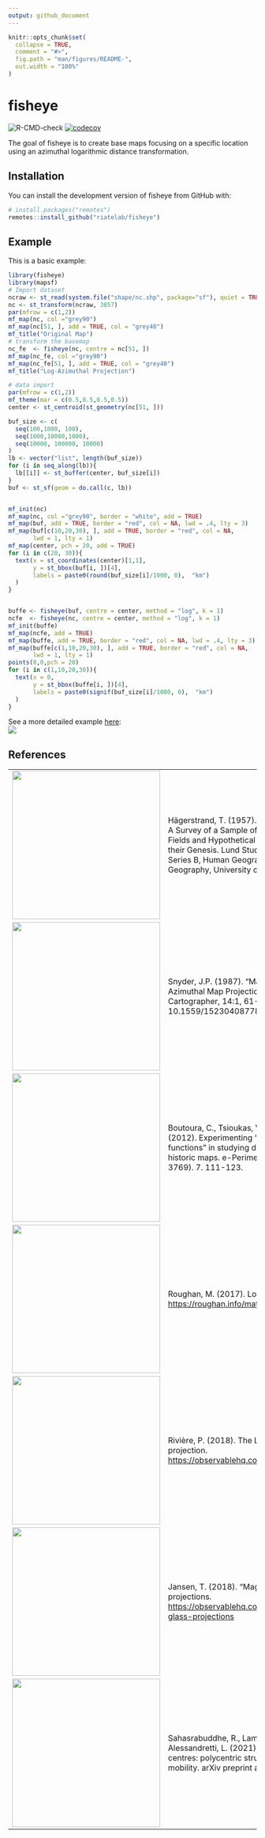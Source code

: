 ```yaml
---
output: github_document
---
```


```r
knitr::opts_chunk$set(
  collapse = TRUE,
  comment = "#>",
  fig.path = "man/figures/README-",
  out.width = "100%"
)
```

# fisheye

<!-- badges: start -->

![R-CMD-check](https://github.com/riatelab/fisheye/workflows/R-CMD-check/badge.svg) [![codecov](https://codecov.io/gh/riatelab/fisheye/branch/main/graph/badge.svg)](https://app.codecov.io/gh/riatelab/fisheye?branch=main)

<!-- badges: end -->

The goal of fisheye is to create base maps focusing on a specific location using an azimuthal logarithmic distance transformation.

## Installation

You can install the development version of fisheye from GitHub with:

``` r
# install.packages("remotes")
remotes::install_github("riatelab/fisheye")
```

## Example

This is a basic example:

```r
library(fisheye)
library(mapsf)
# Import dataset
ncraw <- st_read(system.file("shape/nc.shp", package="sf"), quiet = TRUE)
nc <- st_transform(ncraw, 3857)
par(mfrow = c(1,2))
mf_map(nc, col ="grey90")
mf_map(nc[51, ], add = TRUE, col = "grey40")
mf_title("Original Map")
# transform the basemap
nc_fe  <- fisheye(nc, centre = nc[51, ])
mf_map(nc_fe, col ="grey90")
mf_map(nc_fe[51, ], add = TRUE, col = "grey40")
mf_title("Log-Azimuthal Projection")
```

```r
# data import
par(mfrow = c(1,2))
mf_theme(mar = c(0.5,0.5,0.5,0.5))
center <- st_centroid(st_geometry(nc[51, ]))

buf_size <- c(
  seq(100,1000, 100),
  seq(1000,10000,1000),
  seq(10000, 100000, 10000)
)
lb <- vector("list", length(buf_size))
for (i in seq_along(lb)){
  lb[[i]] <- st_buffer(center, buf_size[i])
}
buf <- st_sf(geom = do.call(c, lb))


mf_init(nc)
mf_map(nc, col ="grey90", border = "white", add = TRUE)
mf_map(buf, add = TRUE, border = "red", col = NA, lwd = .4, lty = 3)
mf_map(buf[c(10,20,30), ], add = TRUE, border = "red", col = NA, 
       lwd = 1, lty = 1)
mf_map(center, pch = 20, add = TRUE)
for (i in c(20, 30)){
  text(x = st_coordinates(center)[1,1], 
       y = st_bbox(buf[i, ])[4], 
       labels = paste0(round(buf_size[i]/1000, 0),  "km")
  )
}


buffe <- fisheye(buf, centre = center, method = "log", k = 1)
ncfe  <- fisheye(nc, centre = center, method = "log", k = 1)
mf_init(buffe)
mf_map(ncfe, add = TRUE)
mf_map(buffe, add = TRUE, border = "red", col = NA, lwd = .4, lty = 3)
mf_map(buffe[c(1,10,20,30), ], add = TRUE, border = "red", col = NA, 
       lwd = 1, lty = 1)
points(0,0,pch = 20)
for (i in c(1,10,20,30)){
  text(x = 0, 
       y = st_bbox(buffe[i, ])[4], 
       labels = paste0(signif(buf_size[i]/1000, 0),  "km")
  )
}


```

See a more detailed example [here](https://rcarto.github.io/fisheye-example/):  
![](https://raw.githubusercontent.com/rCarto/fisheye-example/main/gif/mob.gif)

## References

|                                                                                                                                                                                                                         |                                                                                                                                                                                                                                                         |                 |
|-------------------------------------------------------------------------------------------------------------------------------------------------------------------------------------------------------------------------|---------------------------------------------------------------------------------------------------------------------------------------------------------------------------------------------------------------------------------------------------------|-----------------|
| <img src="https://www.researchgate.net/profile/Alan-Werritty/publication/233273202/figure/fig4/AS:551042708238336@1508390227134/Map-with-azimuthal-logarithmic-distance-scale-Bunge-1962-p-54-Source.png" width="300"/> | Hägerstrand, T. (1957). Migration and Area: A Survey of a Sample of Swedish Migration Fields and Hypothetical Considerations of their Genesis. Lund Studies in Geography, Series B, Human Geography, Department of Geography, University of Lund, Lund. |                 |
| <img src="https://indiemaps.com/images/lensTool/snyderMagnifyingGlass.png" width="300"/>                                                                                                                                | Snyder, J.P. (1987). "Magnifying-Glass" Azimuthal Map Projections. The American Cartographer, 14:1, 61-68, DOI: 10.1559/152304087783875318                                                                                                              |                 |
| <img src="https://www.researchgate.net/profile/Angeliki-Tsorlini/publication/281551626/figure/fig4/AS:284635918553100@1444873900134/Argentoratum-Strasbourg-by-Conrad-Morant-1548.png" width="300"/>                    | Boutoura, C., Tsioukas, V., & Tsorlini, A. (2012). Experimenting "fisheye-lens functions" in studying digitally particular historic maps. e-Perimetron (ISSN 1790 - 3769). 7. 111-123.                                                                  | custom software |
| <img src="https://roughan.info/img/log_azimuthal.png" width="300"/>                                                                                                                                                     | Roughan, M. (2017). Log-azimuthal maps. <https://roughan.info/math/log-az/>                                                                                                                                                                             | MATLAB          |
| <img src="https://pbs.twimg.com/card_img/1480258248250957838/33fZ0EY7?format=jpg&amp;name=small" width="300"/>                                                                                                          | Rivière, P. (2018). The Log-Azimuthal projection. [https://observablehq.com/\@fil/log-azimuthal](https://observablehq.com/@fil/log-azimuthal)                                                                                                           | javascript      |
| <img src="https://pbs.twimg.com/card_img/1481616883723952128/JjRbL0mx?format=jpg&amp;name=small" width="300"/>                                                                                                          | Jansen, T. (2018). "Magnifying-Glass" projections. [https://observablehq.com/\@toja/magnifying-glass-projections](https://observablehq.com/@toja/magnifying-glass-projections)                                                                          | javascript      |
| <img src="https://pbs.twimg.com/media/E9o_YvcWQAYvT2s?format=jpg&amp;name=4096x4096" width="300"/>                                                                                                                      | Sahasrabuddhe, R., Lambiotte, R., & Alessandretti, L. (2021). From centre to centres: polycentric structures in individual mobility. arXiv preprint arXiv:2108.08113.                                                                                   | python          |
